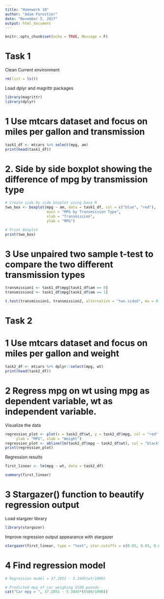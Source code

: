 ```yaml
---
title: "Homework 10"
author: "Adam Forestier"
date: "November 5, 2017"
output: html_document
---
```


```r
knitr::opts_chunk$set(echo = TRUE, Message = F)
```


\newpage


# Task 1

Clean Current environment
```r
rm(list = ls())
```
Load dplyr and magrittr packages
```r
library(magrittr)
library(dplyr)
```

# 1 Use mtcars dataset and focus on miles per gallon and transmission
```r
task1_df <- mtcars %>% select(mpg, am)
print(head(task1_df))
```

# 2. Side by side boxplot showing the difference of mpg by transmission type
```r
# Create side by side boxplot using base R
two_box <- boxplot(mpg ~ am, data = task1_df, col = c("blue", "red"),
                   main = "MPG by Transmission Type",
                   xlab = "Transmission",
                   ylab = "MPG")

# Print Boxplot
print(two_box)
```

# 3 Use unpaired two sample t-test to compare the two different transmission types
```r
transmission1 <- task1_df$mpg[task1_df$am == 0]
transmission2 <- task1_df$mpg[task1_df$am == 1]

t.test(transmission1, transmission2, alternative = "two.sided", mu = 0, paired = F)
```


\newpage 

# Task 2


# 1 Use mtcars dataset and focus on miles per gallon and weight
```r
task2_df <- mtcars %>% dplyr::select(mpg, wt)
print(head(task2_df))
```


# 2 Regress mpg on wt using mpg as dependent variable, wt as independent variable. 

Visualize the data
```r
regression_plot <- plot(x = task2_df$wt, y = task2_df$mpg, col = "red", main = "MPG relationship with Weight",
     ylab = "MPG", xlab = "Weight")
regression_plot <- abline(lm(task2_df$mpg ~ task2_df$wt), col = "black")
print(regression_plot)
```


Regression results
```r
first_linear <- lm(mpg ~ wt, data = task2_df)

summary(first_linear)
```

# 3 Stargazer() function to beautify regression output

Load stargzer library
```r
library(stargazer)
```

Improve regression output appearance with stargazer
```r
stargazer(first_linear, type = "text", star.cutoffs = c(0.05, 0.01, 0.001), title = "MPG and weight simple linear regression", digits = 4)
```

# 4 Find regression model

```r
# Regression model = 37.2851 - 5.3445(wt/1000)

# Predicted mpg of car weighing 5500 pounds
cat("Car mpg = ", 37.2851 - 5.3445*(5500/1000))
```












